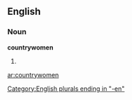 ==English==

===Noun===
'''countrywomen'''

# {{plural of|[[countrywoman]]}}

[[Category:English plurals ending in "-en"]]

[[ar:countrywomen]]